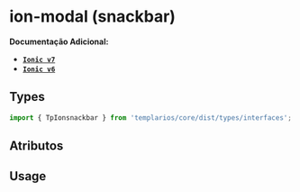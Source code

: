 
<Meta of={snackbarStories} />

# ion-modal (snackbar)

**Documentação Adicional:**

- **[`Ionic v7`](https://ionicframework.com/docs/api/modal)**
- **[`Ionic v6`](https://ionicframework.com/docs/v6/api/modal)**

## Types

```ts
import { TpIonsnackbar } from 'templarios/core/dist/types/interfaces';
```

## Atributos

<Canvas of={snackbarStories.Default} />
<Controls of={snackbarStories.Default} />

## Usage

```ts
// snackbar.example.ts

async function openModal() {
  const modal = await modalController.create({
    component: 'snackbar-example',
    cssClass: 'tp-snackbar',
  });

  await modal.present();
}

async function closeModal() {
  await modal.dismiss();
}
```

```html
<!-- snackbar-example.component.html -->

<div class="tp-snackbar__container">
  <ion-avatar tp-color="brand-3" tp-size="xxs">
    <ion-label>AB</ion-label>
  </ion-avatar>

  <ion-text class="tp-snackbar__text" tp-type="p16b">
    <p>1.341 alunos fizeram o simulado</p>
  </ion-text>

  <ion-button fill="clear" size="xs">
    <ion-icon slot="icon-only" src="./assets/tp-x.svg"></ion-icon>
  </ion-button>
</div>
```
